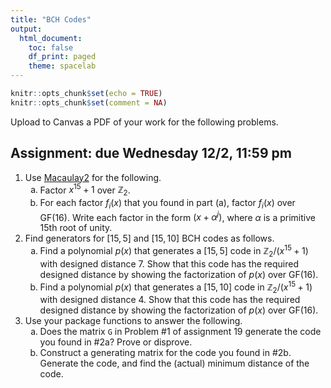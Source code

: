 ```yaml
---
title: "BCH Codes"
output:
  html_document:
    toc: false
    df_print: paged
    theme: spacelab
---
```


```r
knitr::opts_chunk$set(echo = TRUE)
knitr::opts_chunk$set(comment = NA)
```

Upload to Canvas a PDF of your work for the following problems. 

## Assignment: due Wednesday 12/2, 11:59 pm

1. Use [Macaulay2](http://web.macaulay2.com/) for the following.
    a. Factor $x^{15}+1$ over $\mathbb{Z}_2$.
    b. For each factor $f_i(x)$ that you found in part (a), factor $f_i(x)$ over $\text{GF}(16)$. Write each factor in the form $(x+\alpha^j)$, where $\alpha$ is a primitive 15th root of unity.

2. Find generators for $[15,5]$ and $[15,10]$ BCH codes as follows.
    a. Find a polynomial $p(x)$ that generates a $[15,5]$ code in $\mathbb{Z}_2/(x^{15} + 1)$ with designed distance 7. Show that this code has the required designed distance by showing the factorization of $p(x)$ over $\text{GF}(16)$. 
    b. Find a polynomial $p(x)$ that generates a $[15,10]$ code in $\mathbb{Z}_2/(x^{15} + 1)$ with designed distance 4. Show that this code has the required designed distance by showing the factorization of $p(x)$ over $\text{GF}(16)$. 

3. Use your package functions to answer the following.
    a. Does the matrix `G` in Problem #1 of assignment 19 generate the code you found in #2a? Prove or disprove.
    b. Construct a generating matrix for the code you found in #2b. Generate the code, and find the (actual) minimum distance of the code.
